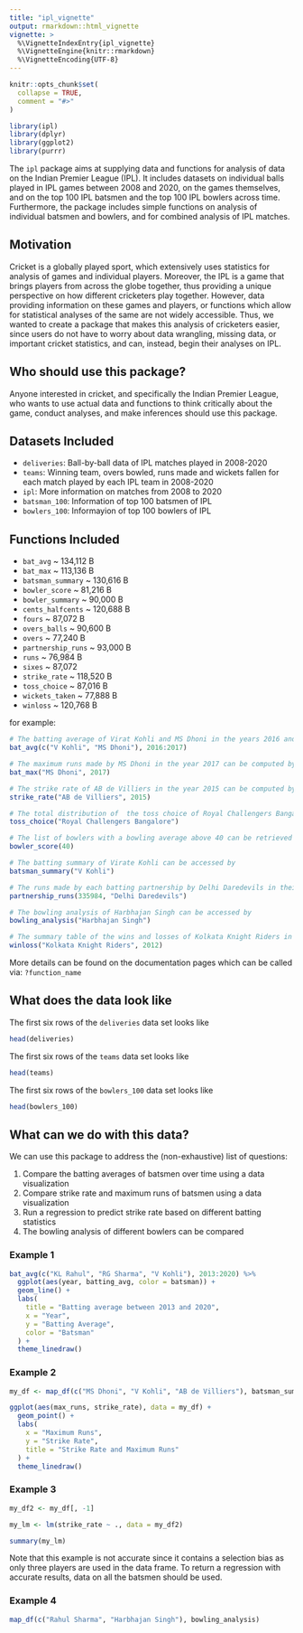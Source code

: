 ```yaml
---
title: "ipl_vignette"
output: rmarkdown::html_vignette
vignette: >
  %\VignetteIndexEntry{ipl_vignette}
  %\VignetteEngine{knitr::rmarkdown}
  %\VignetteEncoding{UTF-8}
---
```


```r
knitr::opts_chunk$set(
  collapse = TRUE,
  comment = "#>"
)
```

```r
library(ipl)
library(dplyr)
library(ggplot2)
library(purrr)
```


The `ipl` package aims at supplying data and functions for analysis of data on the Indian Premier League (IPL). It includes datasets on individual balls played in IPL games between 2008 and 2020, on the games themselves, and on the top 100 IPL batsmen and the top 100 IPL bowlers across time. Furthermore, the package includes simple functions on analysis of individual batsmen and bowlers, and for combined analysis of IPL matches. 


## Motivation

Cricket is a globally played sport, which extensively uses statistics for analysis of games and individual players. Moreover, the IPL is a game that brings players from across the globe together, thus providing a unique perspective on how different cricketers play together. However, data providing information on these games and players, or functions which allow for statistical analyses of the same are not widely accessible. Thus, we wanted to create a package that makes this analysis of cricketers easier, since users do not have to worry about data wrangling, missing data, or important cricket statistics, and can, instead, begin their analyses on IPL. 


## Who should use this package?

Anyone interested in cricket, and specifically the Indian Premier League, who wants to use actual data and functions to think critically about the game, conduct analyses, and make inferences should use this package. 

## Datasets Included

- `deliveries`: Ball-by-ball data of IPL matches played in 2008-2020 
- `teams`: Winning team, overs bowled, runs made and wickets fallen for each match played by each IPL team in 2008-2020
- `ipl`: More information on matches from 2008 to 2020
- `batsman_100`: Information of top 100 batsmen of IPL
- `bowlers_100`: Informayion of top 100 bowlers of IPL


## Functions Included

- `bat_avg` \~ 134,112 B
- `bat_max` \~ 113,136 B
- `batsman_summary` \~ 130,616 B
- `bowler_score` \~ 81,216 B
- `bowler_summary` \~ 90,000 B
- `cents_halfcents` \~ 120,688 B
- `fours` \~ 87,072 B
- `overs_balls` \~ 90,600 B
- `overs` \~ 77,240 B
- `partnership_runs` \~ 93,000 B
- `runs` \~ 76,984 B
- `sixes` \~ 87,072 
- `strike_rate` \~ 118,520 B
- `toss_choice` \~ 87,016 B
- `wickets_taken` \~ 77,888 B
- `winloss` \~ 120,768 B


for example:
```r
# The batting average of Virat Kohli and MS Dhoni in the years 2016 and 2017 can be computed by
bat_avg(c("V Kohli", "MS Dhoni"), 2016:2017)

# The maximum runs made by MS Dhoni in the year 2017 can be computed by
bat_max("MS Dhoni", 2017)

# The strike rate of AB de Villiers in the year 2015 can be computed by
strike_rate("AB de Villiers", 2015)

# The total distribution of  the toss choice of Royal Challengers Bangalore can be computed using
toss_choice("Royal Challengers Bangalore")

# The list of bowlers with a bowling average above 40 can be retrieved using
bowler_score(40)

# The batting summary of Virate Kohli can be accessed by
batsman_summary("V Kohli")

# The runs made by each batting partnership by Delhi Daredevils in their match against Rajasthan Royals in 2008 can be found by
partnership_runs(335984, "Delhi Daredevils")

# The bowling analysis of Harbhajan Singh can be accessed by
bowling_analysis("Harbhajan Singh")

# The summary table of the wins and losses of Kolkata Knight Riders in 2012 can be found by
winloss("Kolkata Knight Riders", 2012)
```


More details can be found on the documentation pages which can be called via: `?function_name`


## What does the data look like

The first six rows of the `deliveries` data set looks like
```r
head(deliveries)
```

The first six rows of the `teams` data set looks like
```r
head(teams)
```

The first six rows of the `bowlers_100` data set looks like
```r
head(bowlers_100)
```


## What can we do with this data?

We can use this package to address the (non-exhaustive) list of questions: 

1. Compare the batting averages of batsmen over time using a data visualization
2. Compare strike rate and maximum runs of batsmen using a data visualization
3. Run a regression to predict strike rate based on different batting statistics
4. The bowling analysis of different bowlers can be compared


### Example 1

```r
bat_avg(c("KL Rahul", "RG Sharma", "V Kohli"), 2013:2020) %>% 
  ggplot(aes(year, batting_avg, color = batsman)) +
  geom_line() +
  labs(
    title = "Batting average between 2013 and 2020",
    x = "Year",
    y = "Batting Average",
    color = "Batsman"
  ) +
  theme_linedraw()
```


### Example 2

```r
my_df <- map_df(c("MS Dhoni", "V Kohli", "AB de Villiers"), batsman_summary)
```


```r
ggplot(aes(max_runs, strike_rate), data = my_df) +
  geom_point() +
  labs(
    x = "Maximum Runs",
    y = "Strike Rate",
    title = "Strike Rate and Maximum Runs"
  ) +
  theme_linedraw()
```


### Example 3

```r
my_df2 <- my_df[, -1]
```

```r
my_lm <- lm(strike_rate ~ ., data = my_df2)

summary(my_lm)
```


Note that this example is not accurate since it contains a selection bias as only three players are used in the data frame. To return a regression with accurate results, data on all the batsmen should be used.


### Example 4

```r
map_df(c("Rahul Sharma", "Harbhajan Singh"), bowling_analysis)
```

















